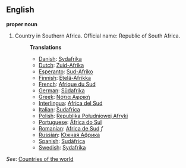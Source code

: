 ==English==

'''proper noun'''

# Country in Southern Africa. Official name: Republic of South Africa.
#:'''Translations'''
#:*[[Danish]]: [[Sydafrika]]
#:*[[Dutch]]: [[Zuid-Afrika]]
#:*[[Esperanto]]: [[Sud-Afriko]]
#:*[[Finnish]]: [[Etelä-Afrikka]]
#:*[[French]]: [[Afrique du Sud]]
#:*[[German]]: [[Südafrika]]
#:*[[Greek]]: [[Νότια Αφρική]]
#:*[[Interlingua]]: [[Africa del Sud]]
#:*[[Italian]]: [[Sudafrica]]
#:*[[Polish]]: [[Republika Południowej Afryki]]
#:*[[Portuguese]]: [[África do Sul]]
#:*[[Romanian]]: [[Africa de Sud]] ''f''
#:*[[Russian]]: [[Южная Африка]]
#:*[[Spanish]]: [[Sudáfrica]]
#:*[[Swedish]]: [[Sydafrika]]

''See'': [[Countries of the world]]